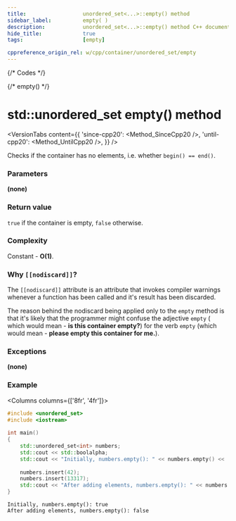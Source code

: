 ```yaml
---
title:					unordered_set<...>::empty() method
sidebar_label:			empty( )
description:			unordered_set<...>::empty() method C++ documentation
hide_title:				true
tags:					[empty]

cppreference_origin_rel: w/cpp/container/unordered_set/empty
---
```



{/* Codes */}

{/* empty() */}

# std::unordered_set empty() method

<VersionTabs content={{
        'since-cpp20': <Method_SinceCpp20 />,
        'until-cpp20': <Method_UntilCpp20 />,
    }} />

Checks if the container has no elements, i.e. whether `begin() == end()`.

### Parameters

**(none)**

### Return value

`true` if the container is empty, `false` otherwise.

### Complexity

Constant - **O(1)**.

### Why `[[nodiscard]]`?

The `[[nodiscard]]` attribute is an attribute that invokes compiler warnings whenever
a function has been called and it's result has been discarded.

The reason behind the nodiscard being applied only to the `empty` method is that
it's likely that the programmer might confuse the adjective `empty` (
which would mean - **is this container empty?**) for the verb `empty` (which would mean - **please empty this container for me.**).

### Exceptions

**(none)**

### Example

<Columns columns={['8fr', '4fr']}>
<div>

```cpp title='Main.cpp' showLineNumbers
#include <unordered_set>
#include <iostream>
 
int main()
{
    std::unordered_set<int> numbers;
    std::cout << std::boolalpha;
    std::cout << "Initially, numbers.empty(): " << numbers.empty() << '\n';
 
    numbers.insert(42);
    numbers.insert(13317); 
    std::cout << "After adding elements, numbers.empty(): " << numbers.empty() << '\n';
}
```

</div>
<div>

```plaintext title="Output"
Initially, numbers.empty(): true
After adding elements, numbers.empty(): false
```

</div>
</Columns>
